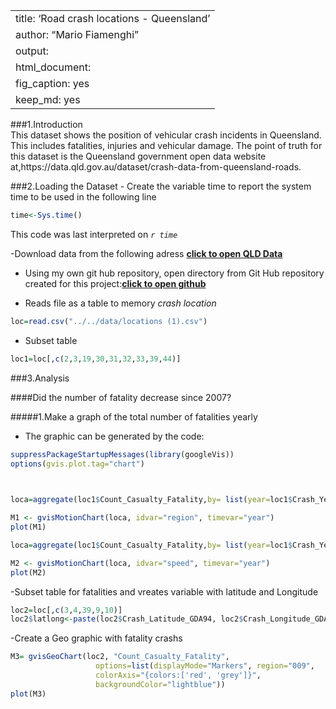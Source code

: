 
---
title: 'Road crash locations - Queensland '
author: "Mario Fiamenghi"
output:
  html_document:
    fig_caption: yes
    keep_md: yes
---
###1.Introduction  
This dataset shows the position of vehicular crash incidents in Queensland. This includes fatalities, injuries and vehicular damage. The point of truth for this dataset is the Queensland government open data website at,https://data.qld.gov.au/dataset/crash-data-from-queensland-roads.

###2.Loading the  Dataset
- Create the variable time to report the system time to be used in the following line

```r
time<-Sys.time()
```
This code was last interpreted on *`r time`*  


-Download data from the following adress **[click to open QLD Data](https://data.qld.gov.au/dataset/crash-data-from-queensland-roads)**

- Using my own git hub repository, open directory from Git Hub repository created for this project:**[click to open github](https://github.com/fiamen/crash)**



- Reads file as a table to memory *crash location*
```r
loc=read.csv("../../data/locations (1).csv")
``` 
- Subset table
```r
loc1=loc[,c(2,3,19,30,31,32,33,39,44)]
```



###3.Analysis

####Did the number of fatality decrease since 2007?

#####1.Make a graph  of the total number of fatalities yearly




- The graphic can be generated by the code:
```r
suppressPackageStartupMessages(library(googleVis))
options(gvis.plot.tag="chart")

   
```

```r
loca=aggregate(loc1$Count_Casualty_Fatality,by= list(year=loc1$Crash_Year,region=loc1$Loc_Queensland_Transport_Region),sum,na=TRUE)

```
```r

M1 <- gvisMotionChart(loca, idvar="region", timevar="year")
plot(M1)
```
```r
loca=aggregate(loc1$Count_Casualty_Fatality,by= list(year=loc1$Crash_Year,speed=loc1$Crash_Speed_Limit),sum,na=TRUE)

```
```r

M2 <- gvisMotionChart(loca, idvar="speed", timevar="year")
plot(M2)
```

-Subset table for fatalities and vreates variable with latitude and Longitude
```r
loc2=loc[,c(3,4,39,9,10)]
loc2$latlong<-paste(loc2$Crash_Latitude_GDA94, loc2$Crash_Longitude_GDA94, sep=":")
```
-Create a Geo graphic with fatality crashs
```r
M3= gvisGeoChart(loc2, "Count_Casualty_Fatality",
                   options=list(displayMode="Markers", region="009",
                   colorAxis="{colors:['red', 'grey']}",
                   backgroundColor="lightblue"))
plot(M3)

```

